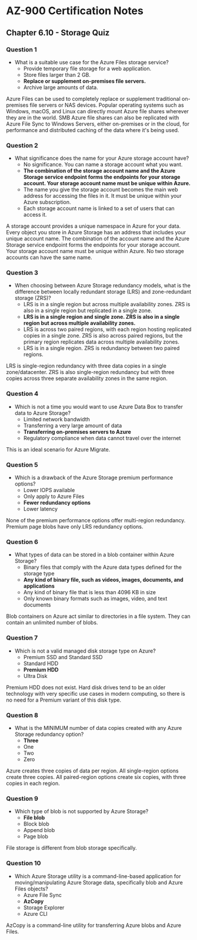 # AZ-900 Certification Notes
## Chapter 6.10 - Storage Quiz

### Question 1
* What is a suitable use case for the Azure Files storage service?
	* Provide temporary file storage for a web application.
	* Store files larger than 2 GB.
	* **Replace or supplement on-premises file servers.**
	* Archive large amounts of data.

Azure Files can be used to completely replace or supplement traditional on-premises file servers or NAS devices. Popular operating systems such as Windows, macOS, and Linux can directly mount Azure file shares wherever they are in the world. SMB Azure file shares can also be replicated with Azure File Sync to Windows Servers, either on-premises or in the cloud, for performance and distributed caching of the data where it's being used.

### Question 2
* What significance does the name for your Azure storage account have?
	* No significance. You can name a storage account what you want.
	* **The combination of the storage account name and the Azure Storage service endpoint forms the endpoints for your storage account. Your storage account name must be unique within Azure.**
	* The name you give the storage account becomes the main web address for accessing the files in it. It must be unique within your Azure subscription.
	* Each storage account name is linked to a set of users that can access it.

A storage account provides a unique namespace in Azure for your data. Every object you store in Azure Storage has an address that includes your unique account name. The combination of the account name and the Azure Storage service endpoint forms the endpoints for your storage account. Your storage account name must be unique within Azure. No two storage accounts can have the same name.

### Question 3
* When choosing between Azure Storage redundancy models, what is the difference between locally redundant storage (LRS) and zone-redundant storage (ZRS)?
	* LRS is in a single region but across multiple availability zones. ZRS is also in a single region but replicated in a single zone.
	* **LRS is in a single region and single zone. ZRS is also in a single region but across multiple availability zones.**
	* LRS is across two paired regions, with each region hosting replicated copies in a single zone. ZRS is also across paired regions, but the primary region replicates data across multiple availability zones.
	* LRS is in a single region. ZRS is redundancy between two paired regions.

LRS is single-region redundancy with three data copies in a single zone/datacenter. ZRS is also single-region redundancy but with three copies across three separate availability zones in the same region.

### Question 4
* Which is not a time you would want to use Azure Data Box to transfer data to Azure Storage?
	* Limited network bandwidth
	* Transferring a very large amount of data
	* **Transferring on-premises servers to Azure**
	* Regulatory compliance when data cannot travel over the internet

This is an ideal scenario for Azure Migrate.

### Question 5
* Which is a drawback of the Azure Storage premium performance options?
	* Lower IOPS available
	* Only apply to Azure Files
	* **Fewer redundancy options**
	* Lower latency

None of the premium performance options offer multi-region redundancy. Premium page blobs have only LRS redundancy options.

### Question 6
* What types of data can be stored in a blob container within Azure Storage?
	* Binary files that comply with the Azure data types defined for the storage type
	* **Any kind of binary file, such as videos, images, documents, and applications**
	* Any kind of binary file that is less than 4096 KB in size
	* Only known binary formats such as images, video, and text documents

Blob containers on Azure act similar to directories in a file system. They can contain an unlimited number of blobs.

### Question 7
* Which is not a valid managed disk storage type on Azure?
	* Premium SSD and Standard SSD
	* Standard HDD
	* **Premium HDD**
	* Ultra Disk

Premium HDD does not exist. Hard disk drives tend to be an older technology with very specific use cases in modern computing, so there is no need for a Premium variant of this disk type.

### Question 8
* What is the MINIMUM number of data copies created with any Azure Storage redundancy option?
	* **Three**
	* One
	* Two
	* Zero

Azure creates three copies of data per region. All single-region options create three copies. All paired-region options create six copies, with three copies in each region.

### Question 9
* Which type of blob is not supported by Azure Storage?
	* **File blob**
	* Block blob
	* Append blob
	* Page blob

File storage is different from blob storage specifically.

### Question 10
* Which Azure Storage utility is a command-line-based application for moving/manipulating Azure Storage data, specifically blob and Azure Files objects?
	* Azure File Sync
	* **AzCopy**
	* Storage Explorer
	* Azure CLI

AzCopy is a command-line utility for transferring Azure blobs and Azure Files.